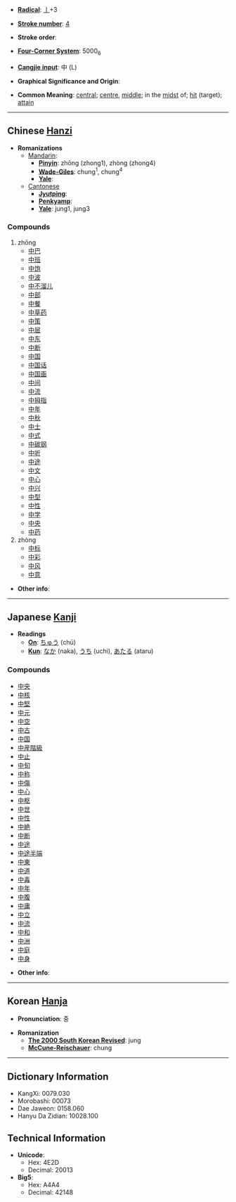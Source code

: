 * '''[[Wiktionary:Chinese radical index| Radical]]''': [[Wiktionary:Chinese radical index 丨|丨]]+3

* '''[[Wiktionary:Chinese total strokes index|Stroke number]]''': [[Wiktionary:Chinese total strokes index 4|4]]

* '''Stroke order''': 

* '''[[Wiktionary:Chinese four corner index|Four-Corner System]]''': 5000<sub>6</sub>

* '''[[Wiktionary:Chinese Cangjie index|Cangjie input]]''': 中 (L)

* '''Graphical Significance and Origin''': 

* '''Common Meaning''': [[central]]; [[centre]], [[middle]]; in the [[midst]] of; [[hit]] (target); [[attain]]

----

== Chinese [[Hanzi]] ==

* '''Romanizations'''
** [[Mandarin]]:
*** '''[[Pinyin]]''': zhōng (zhong1), zhòng (zhong4)
*** '''[[Wade-Giles]]''': chung<sup>1</sup>, chung<sup>4</sup>
*** '''[[Yale]]''': 
**[[Cantonese]]
***'''[[Jyutping]]''':
***'''[[Penkyamp]]''': 
***'''[[Yale]]''': jung1, jung3

===Compounds===
#zhōng
#*[[中巴]]
#*[[中班]]
#*[[中饱]]
#*[[中波]]
#*[[中不溜儿]]
#*[[中部]]
#*[[中餐]]
#*[[中草药]]
#*[[中策]]
#*[[中层]]
#*[[中东]]
#*[[中断]]
#*[[中国]]
#*[[中国话]]
#*[[中国画]]
#*[[中间]]
#*[[中流]]
#*[[中拇指]]
#*[[中年]]
#*[[中秋]]
#*[[中士]]
#*[[中式]]
#*[[中碳钢]]
#*[[中听]]
#*[[中途]]
#*[[中文]]
#*[[中心]]
#*[[中兴]]
#*[[中型]]
#*[[中性]]
#*[[中学]]
#*[[中央]]
#*[[中药]]
#zhòng
#*[[中标]]
#*[[中彩]]
#*[[中风]]
#*[[中意]]

* '''Other info''': 

----

==Japanese [[Kanji]]==

*'''Readings'''
**'''[[On]]''': [[ちゅう]] (chū)
**'''[[Kun]]''': [[なか]] (naka), [[うち]] (uchi), [[あたる]] (ataru)

===Compounds===
*[[中央]]
*[[中核]]
*[[中堅]]
*[[中元]]
*[[中空]]
*[[中古]]
*[[中国]]
*[[中産階級]]
*[[中止]]
*[[中旬]]
*[[中称]]
*[[中傷]]
*[[中心]]
*[[中枢]]
*[[中世]]
*[[中性]]
*[[中絶]]
*[[中断]]
*[[中途]]
*[[中途半端]]
*[[中東]]
*[[中道]]
*[[中毒]]
*[[中年]]
*[[中腹]]
*[[中庸]]
*[[中立]]
*[[中流]]
*[[中和]]
*[[中洲]]
*[[中庭]]
*[[中身]]

* '''Other info''':  

----

== Korean [[Hanja]] ==

* '''Pronunciation''': 중

* '''Romanization'''
** '''[[The 2000 South Korean Revised Romanization|The 2000 South Korean Revised]]''': jung
** '''[[McCune-Reischauer]]''': chung

----

== Dictionary Information ==

* KangXi: 0079.030
* Morobashi: 00073
* Dae Jaweon: 0158.060
* Hanyu Da Zidian: 10028.100

== Technical Information ==

* '''Unicode''':
** Hex: 4E2D
** Decimal: 20013
* '''Big5''':
** Hex: A4A4
** Decimal: 42148
